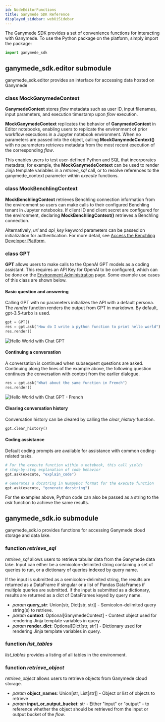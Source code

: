 ```yaml
---
id: NodeEditorFunctions
title: Ganymede SDK Reference
displayed_sidebar: webUiSidebar
---
```




The Ganymede SDK provides a set of convenience functions for interacting with Ganymede.  To use the Python package on the platform, simply import the package:

```python
import ganymede_sdk
```

## ganymede_sdk.editor submodule

ganymede_sdk.editor provides an interface for accessing data hosted on Ganymede

### class MockGanymedeContext

**GanymedeContext** stores _flow_ metadata such as user ID, input filenames, input parameters, and execution timestamp upon _flow_ execution.

**MockGanymedeContext** replicates the behavior of **GanymedeContext** in Editor notebooks, enabling users to replicate the environment of prior workflow executions in a Jupyter notebook environment.  When no parameters are passed into the object, calling **MockGanymedeContext()** with no parameters retrieves metadata from the most recent execution of the corresponding _flow_.

This enables users to test user-defined Python and SQL that incorporates metadata; for example, the **MockGanymedeContext** can be used to render Jinja template variables in a _retrieve_sql_ call, or to resolve references to the ganymede_context parameter within _execute_ functions.

### class MockBenchlingContext

**MockBenchlingContext** retrieves Benchling connection information from the environment so users can make calls to their configured Benchling tenant in Jupyter notebooks.  If client ID and client secret are configured for the environment, declaring **MockBenchlingContext()** retrieves a Benchling connection.

Alternatively, _url_ and _api_key_ keyword parameters can be passed on initialization for authentication.  For more detail, see [Access the Benchling Developer Platform](https://help.benchling.com/hc/en-us/articles/9714802977805-Access-the-Benchling-Developer-Platform).

### class GPT

**GPT** allows users to make calls to the OpenAI GPT models as a coding assistant.  This requires an API Key for OpenAI to be configured, which can be done on the [Environment Administration](./AdminControls.mdx) page. Some example use cases of this class are shown below.

#### Basic question and answering
Calling GPT with no parameters initializes the API with a default persona.  The _render_ function renders the output from GPT in markdown.  By default, gpt-3.5-turbo is used.

```python
gpt = GPT()
res = gpt.ask("How do I write a python function to print hello world")
res.render()
```

<img alt="Hello World with Chat GPT" src="https://ganymede-bio.mo.cloudinary.net/apiServer/HelloWorldEnglish_20230405.png"/>

#### Continuing a conversation
A conversation is continued when subsequent questions are asked.  Continuing along the lines of the example above, the following question continues the conversation with context from the earlier dialogue.

```python
res = gpt.ask("What about the same function in French")
res.render()
```

<img alt="Hello World with Chat GPT - French" src="https://ganymede-bio.mo.cloudinary.net/apiServer/HelloWorldFrench_20230405.png"/>

#### Clearing conversation history
Conversation history can be cleared by calling the _clear_history_ function.

```python
gpt.clear_history()
```

#### Coding assistance
Default coding prompts are available for assistance with common coding-related tasks.

```python
# For the execute function within a notebook, this call yields 
# step-by-step explanation of code behavior
gpt.ask(execute, "explain_code")

# Generates a docstring in NumpyDoc format for the execute function
gpt.ask(execute, "generate_docstring")
```

For the examples above, Python code can also be passed as a string to the _ask_ function to achieve the same results.

## ganymede_sdk.io submodule

ganymede_sdk.io provides functions for accessing Ganymede cloud storage and data lake.

### function _retrieve_sql_

_retrieve_sql_ allows users to retrieve tabular data from the Ganymede data lake.  Input can either be a semicolon-delimited string containing a set of queries to run, or a dictionary of queries indexed by query name.

If the input is submitted as a semicolon-delimited string, the results are returned as a DataFrame if singular or a list of Pandas DataFrames if multiple queries are submitted.  If the input is submitted as a dictionary, results are returned as a dict of DataFrames keyed by query name.

- _param_ **query_str**: Union[str, Dict[str, str]] - Semicolon-delimited query string(s) to retrieve.
- _param_ **context**: Optional[GanymedeContext] - Context object used for rendering Jinja template variables in query
- _param_ **render_dict**: Optional[Dict[str, str]] - Dictionary used for rendering Jinja template variables in query.

### function _list_tables_

_list_tables_ provides a listing of all tables in the environment.

### function _retrieve_object_

_retrieve_object_ allows users to retrieve objects from Ganymede cloud storage.  

- _param_ **object_names**: Union[str, List[str]] - Object or list of objects to retrieve
- _param_ **input_or_output_bucket**: str - Either "input" or "output" - to reference whether the object should be retrieved from the input or output bucket of the _flow_.
